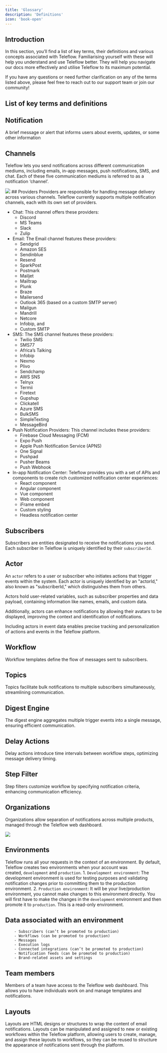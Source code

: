 ```yaml
---
title: 'Glossary'
description: 'Definitions'
icon: 'book-open'
---
```


## Introduction

In this section, you’ll find a list of key terms, their definitions and various concepts associated with Teleflow. Familiarising yourself with these will help you understand and use Teleflow better. They will help you navigate our docs more effectively and utilise Teleflow to its maximum potential.

If you have any questions or need further clarification on any of the terms listed above, please feel free to reach out to our support team or join our community!

## List of key terms and definitions

## Notification 
A brief message or alert that informs users about events, updates, or some other information
## Channels 
Teleflow lets you send notifications across different communication mediums, including emails, in-app messages, push notifications, SMS, and chat. Each of these five communication mediums is referred to as a notification ‘channel’.

<Frame caption="Channels in Teleflow"><img src="/images/channels.gif" /> </Frame>
## Providers
Providers are responsible for handling message delivery across various channels. Teleflow currently supports multiple notification channels, each with its own set of providers.

   - Chat: This channel offers these providers:
      - Discord
      - MS Teams
      - Slack
      - Zulip
   - Email: The Email channel features these providers: 
     - Sendgrid
     - Amazon SES
     - Sendinblue
     - Resend
     - SparkPost
     - Postmark
     - Mailjet
     - Mailtrap
     - Plunk
     - Braze
     - Mailersend
     - Outlook 365 (based on a custom SMTP server)
     - Mailgun
     - Mandrill
     - Netcore
     - Infobip, and
     - Custom SMTP
   - SMS: The SMS channel features these providers:
     - Twilio SMS
     - SMS77
     - Africa’s Talking
     - Infobip
     - Nexmo
     - Plivo
     - Sendchamp
     - AWS SNS
     - Telnyx
     - Termii
     - Firetext
     - Gupshup
     - Clickatell
     - Azure SMS
     - BulkSMS
     - SimpleTexting
     - MessageBird
   - Push Notification Providers: This channel includes these providers: 
     - Firebase Cloud Messaging (FCM)
     - Expo Push
     - Apple Push Notification Service (APNS)
     - One Signal
     - Pushpad
     - Pusher Beams
     - Push Webhook
   - In-app Notification Center: Teleflow provides you with a set of APIs and components to create rich customized notification center experiences: 
     - React component
     - Angular component
     - Vue component
     - Web component
     - iFrame embed
     - Custom styling
     - Headless notification center

## Subscribers
Subscribers are entities designated to receive the notifications you send. Each subscriber in Teleflow is uniquely identified by their `subscriberId`.

## Actor
An `actor` refers to a user or subscriber who initiates actions that trigger events within the system. Each actor is uniquely identified by an "actorId," also known as "subscriberId," which distinguishes them from others. 

Actors hold user-related variables, such as subscriber properties and data payload, containing information like names, emails, and custom data. 

Additionally, actors can enhance notifications by allowing their avatars to be displayed, improving the context and identification of notifications. 


Including actors in event data enables precise tracking and personalization of actions and events in the Teleflow platform.

## Workflow
Workflow templates define the flow of messages sent to subscribers.
## Topics
Topics facilitate bulk notifications to multiple subscribers simultaneously, streamlining communication.
## Digest Engine
The digest engine aggregates multiple trigger events into a single message, ensuring efficient communication.
## Delay Actions
Delay actions introduce time intervals between workflow steps, optimizing message delivery timing.
## Step Filter
Step filters customize workflow by specifying notification criteria, enhancing communication efficiency.
## Organizations
Organizations allow separation of notifications across multiple products, managed through the Teleflow web dashboard.
<Frame caption="Organizations in Teleflow"><img src="/images/org.gif" /> </Frame>

## Environments
Teleflow runs all your requests in the context of an environment. By default, Teleflow creates two environments when your account was created, `development` and `production`.
    1. `Development environment`: The development environment is used for testing purposes and validating notification changes prior to committing them to the production environment.
    2. `Production environment`: It will be your live/production environment, you cannot make changes to this environment directly. You will first have to make the changes in the `development` environment and then promote it to `production`. This is a read-only environment.
## Data associated with an environment
        - Subscribers (can’t be promoted to production)
        - Workflows (can be promoted to production)
        - Messages
        - Execution logs
        - Connected integrations (can’t be promoted to production)
        - Notification feeds (can be promoted to production)
        - Brand-related assets and settings
## Team members 
Members of a team have access to the Teleflow web dashboard. This allows you to have individuals work on and manage templates and notifications.
## Layouts 
Layouts are HTML designs or structures to wrap the content of email notifications. Layouts can be manipulated and assigned to new or existing workflows within the Teleflow platform, allowing users to create, manage, and assign these layouts to workflows, so they can be reused to structure the appearance of notifications sent through the platform.


